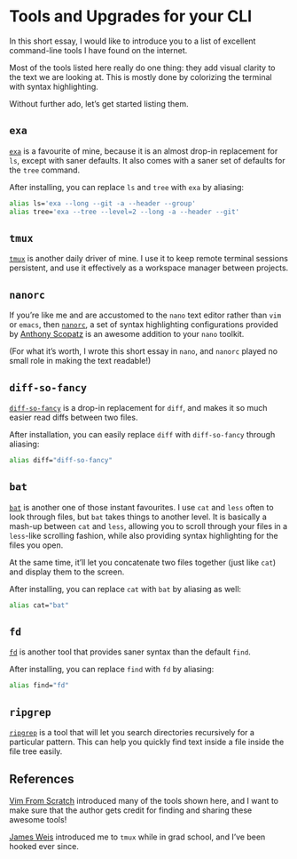 # Tools and Upgrades for your CLI

In this short essay,
I would like to introduce you
to a list of excellent command-line tools I have found on the internet.

Most of the tools listed here really do one thing: they add visual clarity to the text we are looking at.
This is mostly done by colorizing the terminal
with syntax highlighting.

Without further ado, let's get started listing them.

## `exa`

[`exa`](https://the.exa.website/) is a favourite of mine,
because it is an almost drop-in replacement for `ls`,
except with saner defaults.
It also comes with a saner set of defaults for the `tree` command.

After installing, you can replace `ls` and `tree` with `exa` by aliasing:

```bash
alias ls='exa --long --git -a --header --group'
alias tree='exa --tree --level=2 --long -a --header --git'
```

## `tmux`

[`tmux`](https://github.com/tmux/tmux) is another daily driver of mine.
I use it to keep remote terminal sessions persistent,
and use it effectively as a workspace manager between projects.

## `nanorc`

If you're like me and are accustomed to the `nano` text editor
rather than `vim` or `emacs`,
then [`nanorc`](https://github.com/scopatz/nanorc),
a set of syntax highlighting configurations
provided by [Anthony Scopatz](https://twitter.com/scopatz)
is an awesome addition to your `nano` toolkit.

(For what it's worth, I wrote this short essay in `nano`,
and `nanorc` played no small role in making the text readable!)

## `diff-so-fancy`

[`diff-so-fancy`](https://github.com/so-fancy/diff-so-fancy)
is a drop-in replacement for `diff`,
and makes it so much easier read diffs between two files.

After installation, you can easily replace `diff` with `diff-so-fancy` through aliasing:

```bash
alias diff="diff-so-fancy"
```

## `bat`

[`bat`](https://github.com/sharkdp/bat) is another one of those instant favourites.
I use `cat` and `less` often to look through files,
but `bat` takes things to another level.
It is basically a mash-up between `cat` and `less`,
allowing you to scroll through your files in a `less`-like scrolling fashion,
while also providing syntax highlighting for the files you open.

At the same time, it'll let you concatenate two files together (just like `cat`)
and display them to the screen.

After installing, you can replace `cat` with `bat` by aliasing as well:

```bash
alias cat="bat"
```

## `fd`

[`fd`](https://github.com/sharkdp/fd)
is another tool that provides saner syntax than the default `find`.

After installing, you can replace `find` with `fd` by aliasing:

```bash
alias find="fd"
```

## `ripgrep`

[`ripgrep`](https://github.com/BurntSushi/ripgrep)
is a tool that will let you search directories recursively for a particular pattern.
This can help you quickly find text inside a file inside the file tree easily.

## References

[Vim From Scratch](https://www.vimfromscratch.com/articles/awesome-command-line-tools/)
introduced many of the tools shown here,
and I want to make sure that the author gets credit
for finding and sharing these awesome tools!

[James Weis](https://www.linkedin.com/in/jameswweis/) introduced me to `tmux`
while in grad school, and I've been hooked ever since.

